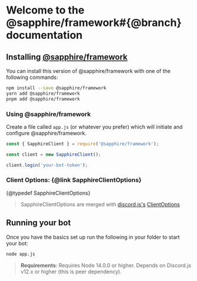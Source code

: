 

# Welcome to the @sapphire/framework#{@branch} documentation

## Installing <a href={saphFrameworkUrl}>@sapphire/framework</a>

You can install this version of @sapphire/framework with one of the following commands:

```sh
npm install --save @sapphire/framework
yarn add @sapphire/framework
pnpm add @sapphire/framework
```

### Using @sapphire/framework

Create a file called `app.js` (or whatever you prefer) which will initiate and configure @sapphire/framework.

```javascript
const { SapphireClient } = require('@sapphire/framework');

const client = new SapphireClient();

client.login('your-bot-token');
```

### Client Options: {@link SapphireClientOptions}

{@typedef SapphireClientOptions}

> SapphireClientOptions are merged with <a href={djsUrl}>discord.js's</a> <a href={djsClientOptions}>ClientOptions</a>

## Running your bot

Once you have the basics set up run the following in your folder to start your bot:

```sh
node app.js
```

> **Requirements**: Requires Node 14.0.0 or higher. Depends on Discord.js v12.x or higher (this is peer dependency).
